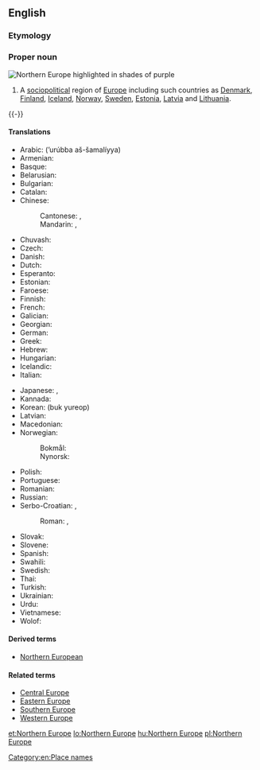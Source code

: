 ==English==
{{wikipedia}}

===Etymology===
{{compound|northern|Europe|lang=en}}

===Proper noun===
[[Image:Europe-septentrionale.png|thumb|right|Northern Europe highlighted in shades of purple]]
{{en-proper noun|head=[[northern|Northern]] [[Europe]]}}

# A [[sociopolitical]] region of [[Europe]] including such countries as [[Denmark]], [[Finland]], [[Iceland]], [[Norway]], [[Sweden]], [[Estonia]], [[Latvia]] and [[Lithuania]].

{{-}}

====Translations====
{{trans-top|sociopolitical region of Europe}}
* Arabic: {{t|ar|أوروبا الشماليَة}} (’urúbba aš-šamalíyya) {{g|f}}
* Armenian: {{t|hy|Հյուսիսային Եվրոպա}}
* Basque: {{t|eu|Iparraldeko Europa}}
* Belarusian: {{t|be|Паўно́чная Еўро́па|f|sc=Cyrl}}
* Bulgarian: {{t|bg|Се́верна Евро́па|f|sc=Cyrl}}
* Catalan: {{t|ca|Europa del Nord}}
* Chinese:
*: Cantonese: {{t|yue|北歐|sc=Hani}}, {{t|yue|北欧|tr=baak1 au1|sc=Hani}}
*: Mandarin: {{t|cmn|北歐|sc=Hani}}, {{t+|cmn|北欧|tr=Běi-Ōu|sc=Hani}}
* Chuvash: {{t|cv|Çурçĕр Европа}}
* Czech: {{t|cs|severní Evropa|f}}
* Danish: {{t+|da|Nordeuropa}}
* Dutch: {{t+|nl|Noord-Europa}}
* Esperanto: {{t|eo|Nord-Eŭropo}}
* Estonian: {{t+|et|Põhja-Euroopa}}
* Faroese: {{t|fo|Norðurevropa}}
* Finnish: {{t+|fi|Pohjois-Eurooppa}}
* French: {{t+|fr|Europe du Nord|f}}
* Galician: {{t|gl|Europa do norte|f}}
* Georgian: {{t|ka|ჩრდილოეთი ევროპა}}
* German: {{t+|de|Nordeuropa|n}}
* Greek: {{t|el|Βόρεια Ευρώπη|f}}
* Hebrew: {{t|he|צפון אירופה|m|tr=tz'fón eirópah|sc=Hebr}}
* Hungarian: {{t+|hu|Észak-Európa}}
* Icelandic: {{t+|is|Norður-Evrópa}}
* Italian: {{t|it|Europa settentrionale|f}}
{{trans-mid}}
* Japanese: {{t+|ja|北ヨーロッパ|sc=Jpan|tr=きたヨーロッパ, Kita-Yōroppa}}, {{t+|ja|北欧|tr=Hokuō|sc=Jpan}}
* Kannada: {{t|kn|ಉತ್ತರ ಯುರೋಪ್}}
* Korean: {{t|ko|북유럽|sc=Hang}} (buk yureop)
* Latvian: {{t|lv|Ziemeļeiropa}}
* Macedonian: {{t|mk|Северна Европа|f|sc=Cyrl}}
* Norwegian: 
*: Bokmål: {{t|nb|Nord-Europa}}
*: Nynorsk: {{t|nn|Nord-Europa}}
* Polish: {{t|pl|Europa Północna|f}}
* Portuguese: {{t|pt|Europa setentrional|f}}
* Romanian: {{t|ro|Europa de Nord|f}}
* Russian: {{t|ru|Се́верная Евро́па|f}}
* Serbo-Croatian: {{t|sh|Сјеверна Еуропа|f|sc=Cyrl}}, {{t|sh|Северна Европа|f|sc=Cyrl}}
*: Roman: {{t|sh|Sjeverna Europa|f}}, {{t|sh|Severna Evropa|f}}
* Slovak: {{t|sk|Severná Európa|f}}
* Slovene: {{t|sl|Severna Evropa|f}}
* Spanish: {{t|es|Europa del Norte|f}}
* Swahili: {{t|sw|Ulaya ya Kazkazini}}
* Swedish: {{t+|sv|Nordeuropa|c}}
* Thai: {{t|th|ยุโรปเหนือ|tr=yóorôhp nĕua}}
* Turkish: {{t+|tr|Kuzey Avrupa}}
* Ukrainian: {{t|uk|Півні́чна Євро́па|f|sc=Cyrl}}
* Urdu: {{t|ur|شمالی یورپ|sc=ur-Arab}}
* Vietnamese: {{t|vi|Bắc Âu}}
* Wolof: {{t|wo|Bëj-gànnaaru Tugal}}
{{trans-bottom}}

====Derived terms====
* [[Northern European]]

====Related terms====
* [[Central Europe]]
* [[Eastern Europe]]
* [[Southern Europe]]
* [[Western Europe]]

[[Category:en:Place names]]

[[et:Northern Europe]]
[[lo:Northern Europe]]
[[hu:Northern Europe]]
[[pl:Northern Europe]]